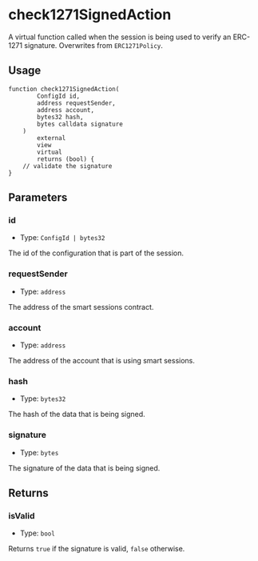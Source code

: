 # check1271SignedAction 

A virtual function called when the session is being used to verify an ERC-1271 signature. Overwrites from `ERC1271Policy`.

## Usage

```solidity copy
function check1271SignedAction(
        ConfigId id,
        address requestSender,
        address account,
        bytes32 hash,
        bytes calldata signature
    )
        external
        view
        virtual
        returns (bool) {
    // validate the signature
}
```

## Parameters

### id 

- Type: `ConfigId | bytes32`

The id of the configuration that is part of the session.

### requestSender

- Type: `address`

The address of the smart sessions contract.

### account

- Type: `address`

The address of the account that is using smart sessions.

### hash

- Type: `bytes32`

The hash of the data that is being signed.

### signature

- Type: `bytes`

The signature of the data that is being signed.

## Returns

### isValid

- Type: `bool`

Returns `true` if the signature is valid, `false` otherwise.
